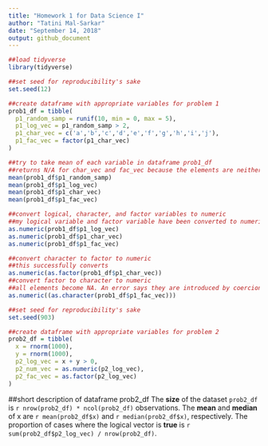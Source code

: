 ```yaml
---
title: "Homework 1 for Data Science I"
author: "Tatini Mal-Sarkar"
date: "September 14, 2018"
output: github_document
---
```


```r
##load tidyverse 
library(tidyverse)
```

```r
##set seed for reproducibility's sake
set.seed(12)

##create dataframe with appropriate variables for problem 1
prob1_df = tibble(
  p1_random_samp = runif(10, min = 0, max = 5),
  p1_log_vec = p1_random_samp > 2,
  p1_char_vec = c('a','b','c','d','e','f','g','h','i','j'),
  p1_fac_vec = factor(p1_char_vec)
)

##try to take mean of each variable in dataframe prob1_df
##returns N/A for char_vec and fac_vec because the elements are neither numerical nor logical
mean(prob1_df$p1_random_samp)
mean(prob1_df$p1_log_vec)
mean(prob1_df$p1_char_vec)
mean(prob1_df$p1_fac_vec)
```

```r
##convert logical, character, and factor variables to numeric
##my logical variable and factor variable have been converted to numeric, but an error tells me N/A forced by coercion for my character variable
as.numeric(prob1_df$p1_log_vec)
as.numeric(prob1_df$p1_char_vec)
as.numeric(prob1_df$p1_fac_vec)
```

```r
##convert character to factor to numeric
##this successfully converts
as.numeric(as.factor(prob1_df$p1_char_vec))
##convert factor to character to numeric
##all elements become NA. An error says they are introduced by coercion.
as.numeric((as.character(prob1_df$p1_fac_vec)))
```

```r
##set seed for reproducibility's sake
set.seed(903)

##create dataframe with appropriate variables for problem 2
prob2_df = tibble(
  x = rnorm(1000),
  y = rnorm(1000),
  p2_log_vec = x + y > 0,
  p2_num_vec = as.numeric(p2_log_vec),
  p2_fac_vec = as.factor(p2_log_vec)
)
```

##short description of dataframe prob2_df
The **size** of the dataset `prob2_df` is `r nrow(prob2_df) * ncol(prob2_df)` observations.
The **mean** and **median** of x are `r mean(prob2_df$x)` and `r median(prob2_df$x)`, respectively.
The proportion of cases where the logical vector is **true** is `r sum(prob2_df$p2_log_vec) / nrow(prob2_df)`.